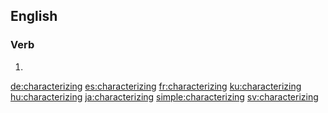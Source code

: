 ==English==

===Verb===
{{head|en|present participle}}

# {{present participle of|characterize|lang=en}}

[[de:characterizing]]
[[es:characterizing]]
[[fr:characterizing]]
[[ku:characterizing]]
[[hu:characterizing]]
[[ja:characterizing]]
[[simple:characterizing]]
[[sv:characterizing]]